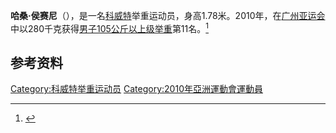 '''哈桑·侯赛尼'''（{{bd|1990年|10月26日|}}），是一名[[科威特|科威特]]举重运动员，身高1.78米。2010年，在[[广州亚运会|广州亚运会]]中以280千克获得[[2010年亚洲运动会举重比赛_-_男子105公斤以上级|男子105公斤以上级举重]]第11名。<ref>{{cite web |url=http://www.gz2010.cn/info/CHN_CHN/ZB/ZBB101A_WL@@@@@@@@@@@@@@@CHN_number=248813.html |language=zh-hans |title=哈桑·侯赛尼 - 简历 |publisher=2010年广州亚运会官方网站 |accessdate=2011-12-18 |archive-date=2018-09-29 |archive-url=https://web.archive.org/web/20180929123100/http://www.gz2010.cn/info/CHN_CHN/ZB/ZBB101A_WL@@@@@@@@@@@@@@@CHN_number=248813.html |dead-url=no }}</ref>
==参考资料==
<references />

[[Category:科威特举重运动员|Category:科威特举重运动员]]
[[Category:2010年亞洲運動會運動員|Category:2010年亞洲運動會運動員]]